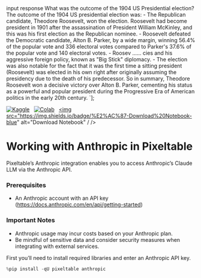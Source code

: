 


<tr style={{'text-align: right;'}}>
<th data-quarto-table-cell-role="th">input</th>
<th data-quarto-table-cell-role="th">response</th>
</tr>
</thead>
<tbody>
<tr>
<td>What was the outcome of the 1904 US Presidential election?</td>
<td>The outcome of the 1904 US presidential election was: - The Republican candidate, Theodore Roosevelt, won the election. Roosevelt had become president in 1901 after the assassination of President William McKinley, and this was his first election as the Republican nominee. - Roosevelt defeated the Democratic candidate, Alton B. Parker, by a wide margin, winning 56.4% of the popular vote and 336 electoral votes compared to Parker's 37.6% of the popular vote and 140 electoral votes. - Roosev ...... cies and his aggressive foreign policy, known as "Big Stick" diplomacy. - The election was also notable for the fact that it was the first time a sitting president (Roosevelt) was elected in his own right after originally assuming the presidency due to the death of his predecessor. So in summary, Theodore Roosevelt won a decisive victory over Alton B. Parker, cementing his status as a powerful and popular president during the Progressive Era of American politics in the early 20th century.</td>
</tr>
</tbody>
</table>
`];

[![Kaggle](https://kaggle.com/static/images/open-in-kaggle.svg)](https://kaggle.com/kernels/welcome?src=https://github.com/pixeltable/pixeltable/blob/release/docs/notebooks/integrations/working-with-anthropic.ipynb)  
[![Colab](https://colab.research.google.com/assets/colab-badge.svg)](https://colab.research.google.com/github/pixeltable/pixeltable/blob/release/docs/notebooks/integrations/working-with-anthropic.ipynb)  
<a href="https://raw.githubusercontent.com/pixeltable/pixeltable/release/docs/notebooks/integrations/working-with-anthropic.ipynb" download><img src="https://img.shields.io/badge/%E2%AC%87-Download%20Notebook-blue" alt="Download Notebook" / /></a>

# Working with Anthropic in Pixeltable

Pixeltable’s Anthropic integration enables you to access Anthropic’s
Claude LLM via the Anthropic API.

### Prerequisites

-   An Anthropic account with an API key
    (https://docs.anthropic.com/en/api/getting-started)

### Important Notes

-   Anthropic usage may incur costs based on your Anthropic plan.
-   Be mindful of sensitive data and consider security measures when
    integrating with external services.

First you’ll need to install required libraries and enter an Anthropic
API key.


```python
%pip install -qU pixeltable anthropic
```


```python
